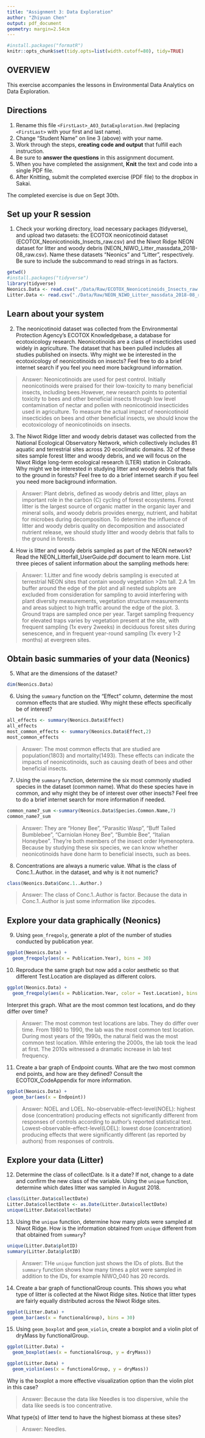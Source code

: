 ```yaml
---
title: "Assignment 3: Data Exploration"
author: "Zhiyuan Chen"
output: pdf_document
geometry: margin=2.54cm
---
```


```r
#install.packages("formatR")
knitr::opts_chunk$set(tidy.opts=list(width.cutoff=80), tidy=TRUE)
```

## OVERVIEW

This exercise accompanies the lessons in Environmental Data Analytics on Data Exploration.

## Directions

1.  Rename this file `<FirstLast>_A03_DataExploration.Rmd` (replacing `<FirstLast>` with your first and last name).
2.  Change "Student Name" on line 3 (above) with your name.
3.  Work through the steps, **creating code and output** that fulfill each instruction.
4.  Be sure to **answer the questions** in this assignment document.
5.  When you have completed the assignment, **Knit** the text and code into a single PDF file.
6.  After Knitting, submit the completed exercise (PDF file) to the dropbox in Sakai.

The completed exercise is due on Sept 30th.

## Set up your R session

1.  Check your working directory, load necessary packages (tidyverse), and upload two datasets: the ECOTOX neonicotinoid dataset (ECOTOX_Neonicotinoids_Insects_raw.csv) and the Niwot Ridge NEON dataset for litter and woody debris (NEON_NIWO_Litter_massdata_2018-08_raw.csv). Name these datasets "Neonics" and "Litter", respectively. Be sure to include the subcommand to read strings in as factors.

```r
getwd()
#install.packages("tidyverse")
library(tidyverse)
Neonics.Data <- read.csv("./Data/Raw/ECOTOX_Neonicotinoids_Insects_raw.csv", stringsAsFactors = TRUE)
Litter.Data <- read.csv("./Data/Raw/NEON_NIWO_Litter_massdata_2018-08_raw.csv", stringsAsFactors = TRUE)
```

## Learn about your system

2.  The neonicotinoid dataset was collected from the Environmental Protection Agency's ECOTOX Knowledgebase, a database for ecotoxicology research. Neonicotinoids are a class of insecticides used widely in agriculture. The dataset that has been pulled includes all studies published on insects. Why might we be interested in the ecotoxicology of neonicotinoids on insects? Feel free to do a brief internet search if you feel you need more background information.

> Answer: Neonicotinoids are used for pest control. Initially neonicotinoids were praised for their low-toxicity to many beneficial insects, including bees.However, new research points to potential toxicity to bees and other beneficial insects through low level contamination of nectar and pollen with neonicotinoid insecticides used in agriculture. To measure the actual impact of neonicotinoid insecticides on bees and other beneficial insects, we should know the ecotoxicology of neonicotinoids on insects.

3.  The Niwot Ridge litter and woody debris dataset was collected from the National Ecological Observatory Network, which collectively includes 81 aquatic and terrestrial sites across 20 ecoclimatic domains. 32 of these sites sample forest litter and woody debris, and we will focus on the Niwot Ridge long-term ecological research (LTER) station in Colorado. Why might we be interested in studying litter and woody debris that falls to the ground in forests? Feel free to do a brief internet search if you feel you need more background information.

> Answer: Plant debris, defined as woody debris and litter, plays an important role in the carbon (C) cycling of forest ecosystems. Forest litter is the largest source of organic matter in the organic layer and mineral soils, and woody debris provides energy, nutrient, and habitat for microbes during decomposition. To determine the influence of litter and woody debris quality on decomposition and associated nutrient release, we should study litter and woody debris that falls to the ground in forests.

4.  How is litter and woody debris sampled as part of the NEON network? Read the NEON_Litterfall_UserGuide.pdf document to learn more. List three pieces of salient information about the sampling methods here:

> Answer: 
 1.Litter and fine woody debris sampling is executed at terrestrial NEON sites that contain woody vegetation >2m tall.
 2.A 1m buffer around the edge of the plot and all nested subplots are excluded from consideration for sampling to avoid interfering with plant diversity measurements, vegetation structure measurements and areas subject to high traffic around the edge of the plot.
 3. Ground traps are sampled once per year. Target sampling frequency for elevated traps varies by vegetation present at the site, with frequent sampling (1x every 2weeks) in deciduous forest sites during senescence, and in frequent year-round sampling (1x every 1-2 months) at evergreen sites.

## Obtain basic summaries of your data (Neonics)

5.  What are the dimensions of the dataset?

```r
dim(Neonics.Data)

```

6.  Using the `summary` function on the "Effect" column, determine the most common effects that are studied. Why might these effects specifically be of interest?

```r
all_effects <- summary(Neonics.Data$Effect)
all_effects
most_common_effects <- summary(Neonics.Data$Effect,2)
most_common_effects
```

> Answer: The most common effects that are studied are population(1803) and mortality(1493). These effects can indicate the impacts of neonicotinoids, such as causing death of bees and other beneficial insects.

7.  Using the `summary` function, determine the six most commonly studied species in the dataset (common name). What do these species have in common, and why might they be of interest over other insects? Feel free to do a brief internet search for more information if needed.

```r
common_name7_sum <-summary(Neonics.Data$Species.Common.Name,7)
common_name7_sum
```

> Answer: They are "Honey Bee", "Parasitic Wasp", "Buff Tailed Bumblebee", "Carniolan Honey Bee", "Bumble Bee", "Italian Honeybee". They’re both members of the insect order Hymenoptera. Because by studying these six species, we can know whether neonicotinoids have done harm to beneficial insects, such as bees.

8.  Concentrations are always a numeric value. What is the class of Conc.1..Author. in the dataset, and why is it not numeric?

```r
class(Neonics.Data$Conc.1..Author.)
```

> Answer: The class of Conc.1..Author is factor. Because the data in Conc.1..Author is just some information like zipcodes.

## Explore your data graphically (Neonics)

9.  Using `geom_freqpoly`, generate a plot of the number of studies conducted by publication year.

```r
ggplot(Neonics.Data) +
  geom_freqpoly(aes(x = Publication.Year), bins = 30)

```

10. Reproduce the same graph but now add a color aesthetic so that different Test.Location are displayed as different colors.

```r
ggplot(Neonics.Data) +
  geom_freqpoly(aes(x = Publication.Year, color = Test.Location), bins = 30)


```

Interpret this graph. What are the most common test locations, and do they differ over time?

> Answer: The most common test locations are labs. They do differ over time. From 1980 to 1990, the lab was the most common test location. During most years of the 1990s, the natural field was the most common test location. While entering the 2000s, the lab took the lead at first. The 2010s witnessed a dramatic increase in lab test frequency.

11. Create a bar graph of Endpoint counts. What are the two most common end points, and how are they defined? Consult the ECOTOX_CodeAppendix for more information.

```r
ggplot(Neonics.Data) +
  geom_bar(aes(x = Endpoint))
```

> Answer: NOEL and LOEL.
No-observable-effect-level(NOEL): highest dose (concentration) producing effects not significantly different from responses of controls according to author's reported statistical test.
Lowest-observable-effect-level(LOEL): lowest dose (concentration) producing effects that were significantly different (as reported by authors) from responses of controls.

## Explore your data (Litter)

12. Determine the class of collectDate. Is it a date? If not, change to a date and confirm the new class of the variable. Using the `unique` function, determine which dates litter was sampled in August 2018.

```r
class(Litter.Data$collectDate)
Litter.Data$collectDate <- as.Date(Litter.Data$collectDate)
unique(Litter.Data$collectDate)
```

13. Using the `unique` function, determine how many plots were sampled at Niwot Ridge. How is the information obtained from `unique` different from that obtained from `summary`?

```r
unique(Litter.Data$plotID)
summary(Litter.Data$plotID)
```

> Answer: THe `unique` function just shows the IDs of plots. But the `summary` function shows how many times a plot were sampled in addition to the IDs, for example NIWO_040 has 20 records.

14. Create a bar graph of functionalGroup counts. This shows you what type of litter is collected at the Niwot Ridge sites. Notice that litter types are fairly equally distributed across the Niwot Ridge sites.

```r
ggplot(Litter.Data) +
  geom_bar(aes(x = functionalGroup), bins = 30)
```

15. Using `geom_boxplot` and `geom_violin`, create a boxplot and a violin plot of dryMass by functionalGroup.

```r
ggplot(Litter.Data) +
  geom_boxplot(aes(x = functionalGroup, y = dryMass))

ggplot(Litter.Data) +
  geom_violin(aes(x = functionalGroup, y = dryMass))
```

Why is the boxplot a more effective visualization option than the violin plot in this case?

> Answer: Because the data like Needles is too dispersive, while the data like seeds is too concentrative.

What type(s) of litter tend to have the highest biomass at these sites?

> Answer: Needles.

